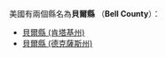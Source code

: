 美國有兩個縣名為'''貝爾縣''' （'''Bell County'''）：
* [[貝爾縣_(肯塔基州)|貝爾縣 (肯塔基州)]]
* [[貝爾縣_(德克薩斯州)|貝爾縣 (德克薩斯州)]]
{{disambig|B貝爾縣|Cat=三字县名消歧义}}